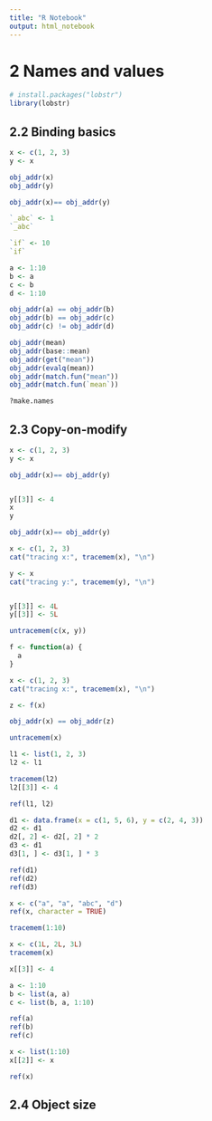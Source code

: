 ```yaml
---
title: "R Notebook"
output: html_notebook
---
```


# 2 Names and values

```r

# install.packages("lobstr")
library(lobstr)

```

## 2.2 Binding basics

```r

x <- c(1, 2, 3)
y <- x

obj_addr(x)
obj_addr(y)

obj_addr(x)== obj_addr(y)

```

```r

`_abc` <- 1
`_abc`

`if` <- 10
`if`

```


```r

a <- 1:10
b <- a
c <- b
d <- 1:10

obj_addr(a) == obj_addr(b)
obj_addr(b) == obj_addr(c) 
obj_addr(c) != obj_addr(d) 

```

```r

obj_addr(mean)
obj_addr(base::mean)
obj_addr(get("mean"))
obj_addr(evalq(mean))
obj_addr(match.fun("mean"))
obj_addr(match.fun(`mean`))

```

```r

?make.names

```

## 2.3 Copy-on-modify

```r

x <- c(1, 2, 3)
y <- x

obj_addr(x)== obj_addr(y)


y[[3]] <- 4
x
y

obj_addr(x)== obj_addr(y)


```

```r

x <- c(1, 2, 3)
cat("tracing x:", tracemem(x), "\n")

y <- x
cat("tracing y:", tracemem(y), "\n")


y[[3]] <- 4L
y[[3]] <- 5L

untracemem(c(x, y))

```

```r

f <- function(a) {
  a
}

x <- c(1, 2, 3)
cat("tracing x:", tracemem(x), "\n")

z <- f(x)

obj_addr(x) == obj_addr(z)

untracemem(x)

```

```r

l1 <- list(1, 2, 3)
l2 <- l1

tracemem(l2)
l2[[3]] <- 4

ref(l1, l2)

```

```r

d1 <- data.frame(x = c(1, 5, 6), y = c(2, 4, 3))
d2 <- d1
d2[, 2] <- d2[, 2] * 2
d3 <- d1
d3[1, ] <- d3[1, ] * 3

ref(d1)
ref(d2)
ref(d3)

```

```r

x <- c("a", "a", "abc", "d")
ref(x, character = TRUE)

```

```r

tracemem(1:10)

```

```r

x <- c(1L, 2L, 3L)
tracemem(x)

x[[3]] <- 4

```

```r

a <- 1:10
b <- list(a, a)
c <- list(b, a, 1:10)

ref(a)
ref(b)
ref(c)

```

```r

x <- list(1:10)
x[[2]] <- x

ref(x)

```

## 2.4 Object size